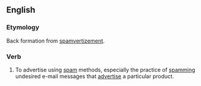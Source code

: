 ==English==

===Etymology===
Back formation from [[spamvertizement]].

===Verb===
{{en-verb|spamvertizes|spamvertizing|spamvertized}}

# {{Internet}} To advertise using [[spam]] methods, especially the practice of [[spamming]] undesired e-mail messages that [[advertise]] a particular product.